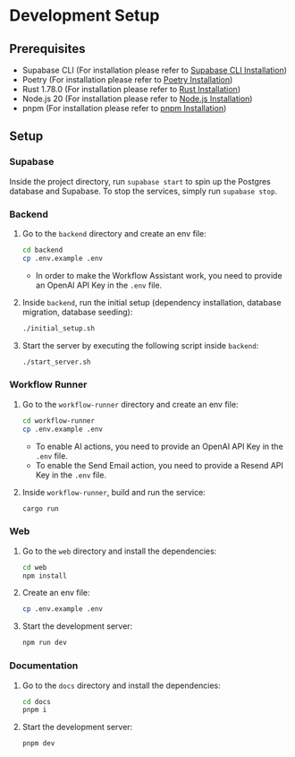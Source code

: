 # Development Setup

## Prerequisites

-   Supabase CLI (For installation please refer to [Supabase CLI Installation](https://supabase.com/docs/guides/cli/getting-started#installing-the-supabase-cli))
-   Poetry (For installation please refer to [Poetry Installation](https://python-poetry.org/docs/#installation))
-   Rust 1.78.0 (For installation please refer to [Rust Installation](https://www.rust-lang.org/tools/install))
-   Node.js 20 (For installation please refer to [Node.js Installation](https://nodejs.org/en/download/))
-   pnpm (For installation please refer to [pnpm Installation](https://pnpm.io/installation))

## Setup

### Supabase

Inside the project directory, run `supabase start` to spin up the Postgres database and Supabase. To stop the services, simply run `supabase stop`.

### Backend

1. Go to the `backend` directory and create an env file:

    ```bash
    cd backend
    cp .env.example .env
    ```

    - In order to make the Workflow Assistant work, you need to provide an OpenAI API Key in the `.env` file.

2. Inside `backend`, run the initial setup (dependency installation, database migration, database seeding):

    ```bash
    ./initial_setup.sh
    ```

3. Start the server by executing the following script inside `backend`:

    ```bash
    ./start_server.sh
    ```

### Workflow Runner

1. Go to the `workflow-runner` directory and create an env file:

    ```bash
    cd workflow-runner
    cp .env.example .env
    ```

    - To enable AI actions, you need to provide an OpenAI API Key in the `.env` file.
    - To enable the Send Email action, you need to provide a Resend API Key in the `.env` file.

2. Inside `workflow-runner`, build and run the service:

    ```bash
    cargo run
    ```

### Web

1. Go to the `web` directory and install the dependencies:

    ```bash
    cd web
    npm install
    ```

2. Create an env file:

    ```bash
    cp .env.example .env
    ```

3. Start the development server:

    ```bash
    npm run dev
    ```

### Documentation

1. Go to the `docs` directory and install the dependencies:

    ```bash
    cd docs
    pnpm i
    ```

2. Start the development server:

    ```bash
    pnpm dev
    ```
